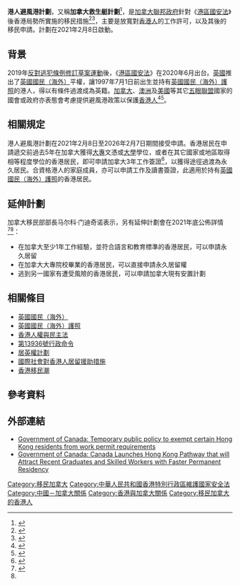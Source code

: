 {{NoteTA
|G1=Country
}}
'''港人避風港計劃'''，又稱'''加拿大救生艇計劃'''<ref>{{cite news |title=加拿大救生艇計劃生效 港大專生簽證鋪路入籍 |url=https://news.mingpao.com/pns/%E6%B8%AF%E8%81%9E/article/20210210/s00002/1612895582424/%E5%8A%A0%E6%8B%BF%E5%A4%A7%E6%95%91%E7%94%9F%E8%89%87%E8%A8%88%E5%8A%83%E7%94%9F%E6%95%88-%E6%B8%AF%E5%A4%A7%E5%B0%88%E7%94%9F%E7%B0%BD%E8%AD%89%E9%8B%AA%E8%B7%AF%E5%85%A5%E7%B1%8D |publisher=明報 |date=2021-02-10 |accessdate=2021-02-10 |archive-date=2021-02-10 |archive-url=https://web.archive.org/web/20210210034145/https://news.mingpao.com/pns/%E6%B8%AF%E8%81%9E/article/20210210/s00002/1612895582424/%E5%8A%A0%E6%8B%BF%E5%A4%A7%E6%95%91%E7%94%9F%E8%89%87%E8%A8%88%E5%8A%83%E7%94%9F%E6%95%88-%E6%B8%AF%E5%A4%A7%E5%B0%88%E7%94%9F%E7%B0%BD%E8%AD%89%E9%8B%AA%E8%B7%AF%E5%85%A5%E7%B1%8D |dead-url=no }}</ref>，是[[加拿大聯邦政府架構|加拿大聯邦政府]]針對《[[港區國安法|港區國安法]]》後香港局勢所實施的移民措施<ref>{{cite news |title=Canada says Hong Kong graduates can apply for work permits, slams China on rights |url=https://www.reuters.com/article/us-hongkong-security-canada-idUSKBN2A41FU |publisher=Reuters |date=2021-02-04 |accessdate=2021-02-09 |archive-date=2021-02-10 |archive-url=https://web.archive.org/web/20210210164633/https://www.reuters.com/article/us-hongkong-security-canada-idUSKBN2A41FU |dead-url=no }}</ref><ref>{{cite news |title=加拿大「港人避風港計畫」二月八日啟動 |url=https://www.ntdtv.com.tw/b5/20210208/video/288982.html?%E5%8A%A0%E6%8B%BF%E5%A4%A7%E3%80%8C%E6%B8%AF%E4%BA%BA%E9%81%BF%E9%A2%A8%E6%B8%AF%E8%A8%88%E7%95%AB%E3%80%8D%E4%BA%8C%E6%9C%88%E5%85%AB%E6%97%A5%E5%95%9F%E5%8B%95 |publisher=新唐人亞太台 |date=2021-02-08 |accessdate=2021-02-09 |archive-date=2021-02-14 |archive-url=https://web.archive.org/web/20210214135234/https://www.ntdtv.com.tw/b5/20210208/video/288982.html?%E5%8A%A0%E6%8B%BF%E5%A4%A7%E3%80%8C%E6%B8%AF%E4%BA%BA%E9%81%BF%E9%A2%A8%E6%B8%AF%E8%A8%88%E7%95%AB%E3%80%8D%E4%BA%8C%E6%9C%88%E5%85%AB%E6%97%A5%E5%95%9F%E5%8B%95 |dead-url=no }}</ref>，主要是放寬對[[香港人|香港人]]的工作許可，以及其後的移民申請。計劃在2021年2月8日啟動。

==背景==
2019年[[反對逃犯條例修訂草案運動|反對逃犯條例修訂草案運動]]後，《[[港區國安法|港區國安法]]》在2020年6月出台。[[英國|英國]]推出了[[英國國民（海外）|英國國民（海外）]]平權，讓1997年7月1日前出生並持有[[英國國民（海外）護照|英國國民（海外）護照]]的港人，得以有條件過渡成為英籍。[[加拿大|加拿大]]、[[澳洲|澳洲]]及[[美國|美國]]等其它[[五眼聯盟|五眼聯盟]]國家的國會或政府亦表態會考慮提供避風港政策以保護[[香港人|香港人]]<ref>{{cite news |title=布林肯：中國對美國構成最大挑戰，願為受鎮壓港人提供避風港 |url=https://www.rfi.fr/cn/%E6%94%BF%E6%B2%BB/20210201-%E5%B8%83%E6%9E%97%E8%82%AF-%E4%B8%AD%E5%9C%8B%E5%B0%8D%E7%BE%8E%E5%9C%8B%E6%A7%8B%E6%88%90%E6%9C%80%E5%A4%A7%E6%8C%91%E6%88%B0%EF%BC%8C%E9%A1%98%E7%82%BA%E5%8F%97%E9%8E%AE%E5%A3%93%E6%B8%AF%E4%BA%BA%E6%8F%90%E4%BE%9B%E9%81%BF%E9%A2%A8%E6%B8%AF |publisher=rfi |date=2021-02-01 |accessdate=2021-02-09 |archive-date=2021-02-08 |archive-url=https://web.archive.org/web/20210208195314/https://www.rfi.fr/cn/%E6%94%BF%E6%B2%BB/20210201-%E5%B8%83%E6%9E%97%E8%82%AF-%E4%B8%AD%E5%9C%8B%E5%B0%8D%E7%BE%8E%E5%9C%8B%E6%A7%8B%E6%88%90%E6%9C%80%E5%A4%A7%E6%8C%91%E6%88%B0%EF%BC%8C%E9%A1%98%E7%82%BA%E5%8F%97%E9%8E%AE%E5%A3%93%E6%B8%AF%E4%BA%BA%E6%8F%90%E4%BE%9B%E9%81%BF%E9%A2%A8%E6%B8%AF |dead-url=no }}</ref><ref>{{cite news |title=半年約三千港人受惠澳洲「避風港」政策　澳獨立議員倡 BNO 亦應受保障 |url=https://www.thestandnews.com/international/%E5%8D%8A%E5%B9%B4%E7%B4%84-3-000-%E6%B8%AF%E4%BA%BA%E5%8F%97%E6%83%A0%E6%BE%B3%E6%B4%B2-%E9%81%BF%E9%A2%A8%E6%B8%AF-%E6%94%BF%E7%AD%96-%E6%BE%B3%E7%8D%A8%E7%AB%8B%E8%AD%B0%E5%93%A1-%E6%8C%81-bno%E6%B8%AF%E4%BA%BA%E4%BA%A6%E6%87%89%E5%8F%97%E4%BF%9D%E9%9A%9C/ |publisher=立場新聞 |date=2021-01-11 |accessdate=2021-02-09 |archive-date=2021-01-31 |archive-url=https://web.archive.org/web/20210131163712/https://www.thestandnews.com/international/%E5%8D%8A%E5%B9%B4%E7%B4%84-3-000-%E6%B8%AF%E4%BA%BA%E5%8F%97%E6%83%A0%E6%BE%B3%E6%B4%B2-%E9%81%BF%E9%A2%A8%E6%B8%AF-%E6%94%BF%E7%AD%96-%E6%BE%B3%E7%8D%A8%E7%AB%8B%E8%AD%B0%E5%93%A1-%E6%8C%81-bno%E6%B8%AF%E4%BA%BA%E4%BA%A6%E6%87%89%E5%8F%97%E4%BF%9D%E9%9A%9C/ |dead-url=no }}</ref>。

==相關規定==
港人避風港計劃在2021年2月8日至2026年2月7日期間接受申請。香港居民在申請遞交前過去5年在加拿大獲得[[大專|大專]]文憑或[[大學|大學]]學位，或者在其它國家或地區取得相等程度學位的香港居民，即可申請加拿大3年工作簽證<ref name="蘋果20210204">{{cite news |title=港版國安法｜加拿大撐港人 大學畢業香港學生下周起可申請3年工作簽證 |url=https://hk.appledaily.com/international/20210204/54UGY7VI4RADRNZSN7NMR4QIZI/ |publisher=蘋果日報 |date=2021-02-04 |accessdate=2021-02-09 |archive-date=2021-02-04 |archive-url=https://web.archive.org/web/20210204131151/https://hk.appledaily.com/international/20210204/54UGY7VI4RADRNZSN7NMR4QIZI/ |dead-url=no }}</ref>，以獲得途徑過渡為永久居民。合資格港人的家庭成員，亦可以申請工作及讀書簽證，此適用於持有[[英國國民（海外）護照|英國國民（海外）護照]]的香港居民。

==延伸計劃==
加拿大移民部部長马尔科·门迪奇诺表示，另有延伸計劃會在2021年底公佈詳情<ref>{{cite web |title=Canada Launches Hong Kong Pathway that will Attract Recent Graduates and Skilled Workers with Faster Permanent Residency |url=https://www.canada.ca/en/immigration-refugees-citizenship/news/2021/02/canada-launches-hong-kong-pathway-that-will-attract-recent-graduates-and-skilled-workers-with-faster-permanent-residency.html |website=Government of Canada |accessdate=2021-02-09 |archive-date=2021-02-11 |archive-url=https://web.archive.org/web/20210211225031/https://www.canada.ca/en/immigration-refugees-citizenship/news/2021/02/canada-launches-hong-kong-pathway-that-will-attract-recent-graduates-and-skilled-workers-with-faster-permanent-residency.html |dead-url=no }}</ref><ref name="蘋果20210204"/>：
*在加拿大至少1年工作經驗，並符合語言和教育標準的香港居民，可以申請永久居留
*在加拿大大專院校畢業的香港居民，可以直接申請永久居留權
*逃到另一國家有遭受風險的香港居民，可以申請加拿大現有安置計劃

==相關條目==
*[[英國國民（海外）|英國國民（海外）]]
*[[英國國民（海外）護照|英國國民（海外）護照]]
*[[香港人權與民主法|香港人權與民主法]]
*[[第13936號行政命令|第13936號行政命令]]
*[[居英權計劃|居英權計劃]]
*[[國際社會對香港人居留援助措施|國際社會對香港人居留援助措施]]
*[[香港移民潮|香港移民潮]]

==參考資料==
{{reflist|30em}}

==外部連結==
*[https://www.canada.ca/en/immigration-refugees-citizenship/corporate/mandate/policies-operational-instructions-agreements/public-policies/hong-kong-residents-open-work-permit.html?fbclid=IwAR3Ph9RO76p8p4yNdHsVi_4vvoDuL9rGCdLs2vs09JgoRa7NYB62IN4DlLw Government of Canada: Temporary public policy to exempt certain Hong Kong residents from work permit requirements]{{Wayback|url=https://www.canada.ca/en/immigration-refugees-citizenship/corporate/mandate/policies-operational-instructions-agreements/public-policies/hong-kong-residents-open-work-permit.html?fbclid=IwAR3Ph9RO76p8p4yNdHsVi_4vvoDuL9rGCdLs2vs09JgoRa7NYB62IN4DlLw |date=20210210122200 }}
*[https://www.canada.ca/en/immigration-refugees-citizenship/news/2021/02/canada-launches-hong-kong-pathway-that-will-attract-recent-graduates-and-skilled-workers-with-faster-permanent-residency.html Government of Canada: Canada Launches Hong Kong Pathway that will Attract Recent Graduates and Skilled Workers with Faster Permanent Residency]{{Wayback|url=https://www.canada.ca/en/immigration-refugees-citizenship/news/2021/02/canada-launches-hong-kong-pathway-that-will-attract-recent-graduates-and-skilled-workers-with-faster-permanent-residency.html |date=20210211225031 }}

[[Category:移民加拿大|Category:移民加拿大]]
[[Category:中華人民共和國香港特別行政區維護國家安全法|Category:中華人民共和國香港特別行政區維護國家安全法]]
[[Category:中國－加拿大關係|Category:中國－加拿大關係]]
[[Category:香港與加拿大關係|Category:香港與加拿大關係]]
[[Category:移民加拿大的香港人|Category:移民加拿大的香港人]]
